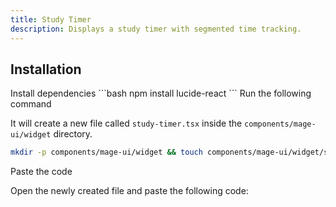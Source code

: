 ```yaml
---
title: Study Timer
description: Displays a study timer with segmented time tracking.
---
```


<ComponentPreview name="widget-study-timer--docs" />

## Installation

<Steps>
<Step>Install dependencies</Step>
```bash
npm install lucide-react
```
<Step>Run the following command</Step>

It will create a new file called `study-timer.tsx` inside the `components/mage-ui/widget` directory.

```bash
mkdir -p components/mage-ui/widget && touch components/mage-ui/widget/study-timer.tsx
```

<Step>Paste the code</Step>

Open the newly created file and paste the following code:

```jsx file=<rootDir>/mage-ui/widget/study-timer.tsx

```

</Steps>


